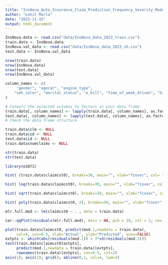```yaml
---
title: "InsNova_Auto_Insurance_Claim_Prediction_Frequency_Severity_Model"
author: "Lohit Marla"
date: "2023-11-15"
output: html_document
---
```


```r

InsNova.data <- read.csv("data/InsNova_data_2023_train.csv")
train.data <- InsNova.data
InsNova.val_data <- read.csv("data/InsNova_data_2023_vh.csv")
test.data <- InsNova.val_data

nrow(train.data)
nrow(InsNova.data)
nrow(test.data)
nrow(InsNova.val_data)

```

```r

column_names <- c(
     "gender", "agecat", "engine_type",
    "veh_color", "marital_status", "e_bill", "time_of_week_driven", "high_education_ind", "veh_body"
)

# Convert the selected columns to factors in your data frame
train.data[, column_names] <- lapply(train.data[, column_names], as.factor)
test.data[, column_names] <- lapply(test.data[, column_names], as.factor)
# Check the data frame structure

train.data$clm <- NULL
train.data$id <- NULL
test.data$id <- NULL
train.data$numclaims <- NULL

str(train.data)
str(test.data)

```
```r
library(e1071)

hist( (train.data$claimcst0), breaks=30, main="", xlab="fcover", col= "darkgrey")
```
```r
hist( log(train.data$claimcst0), breaks=30, main="", xlab="fcover", col= "darkslateblue")
```
```r
hist( sqrt(train.data$claimcst0), breaks=30, main="", xlab="fcover", col= "slategrey")
```
```r
hist( poly(train.data$claimcst0, 2), breaks=30, main="", xlab="fcover", col= "darkgreen")
```

```r
mlr.full.mod <- lm(claimcst0 ~ . , data = train.data)
```

```r
car::qqPlot(residuals(mlr.full.mod), main = NA, pch = 19, col = 2, cex = 0.7)

```
```r

plot(train.data$claimcst0, predict(mod.1,newdata = train.data), 
     col=4, cex=0.3, xlab="Actual", ylab="Predicted", axes=FALSE)
extpts <- which(abs(residuals(mod.1)) > 3*sd(residuals(mod.1)))
text(train.data$claimcst0[extpts], 
     predict(mod.1,newdata = train.data)[extpts],
     rownames(train.data)[extpts], cex=0.5, col=2)
axis(1); axis(2); grid(); abline(0,1, col=4, lwd=3)

```
